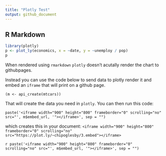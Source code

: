 ```yaml
---
title: "Plotly Test"
output: github_document
---
```


## R Markdown

```r
library(plotly)
p <- plot_ly(economics, x = ~date, y = ~unemploy / pop)
p
```

When rendered using `rmarkdown` `plotly` doesn't acutally render the chart to githubpages.

Instead you can use the code below to send data to plotly render it and embed an `iframe`
that will print on a github page.

`(m <- api_create(mtcars))`

That will create the data you need in `plotly`. You can then run this code:

`paste('<iframe width="900" height="800" frameborder="0" scrolling="no" src="', m$embed_url, '"></iframe>', sep = "")`

which creates this in your document:
`<iframe width="900" height="800" frameborder="0" scrolling="no" src="https://plot.ly/~chipoglesby/3.embed"></iframe>`

`r paste('<iframe width="900" height="800" frameborder="0" scrolling="no" src="', m$embed_url, '"></iframe>', sep = "")`